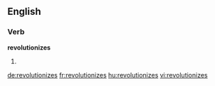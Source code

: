 ==English==

===Verb===
'''revolutionizes'''

# {{third-person singular of|[[revolutionize]]}}

[[de:revolutionizes]]
[[fr:revolutionizes]]
[[hu:revolutionizes]]
[[vi:revolutionizes]]